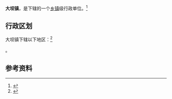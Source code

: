 {{中国乡级行政区|64/03/81/101/000}}

'''大坝镇'''，是{{PRC admin/fullname|64/03/81/101/000|3}}下辖的一个[[乡镇|乡镇]]级行政单位。<ref>{{PRC admin/ref sgc|{{PRC admin/parent|64/03/81/101/000}}}}</ref>

== 行政区划 ==

大坝镇下辖以下地区：<ref>{{PRC admin/ref sgc|64/03/81/101/000}}</ref>

{{PRC admin/children|64/03/81/101/000}}。

== 参考资料 ==

{{reflist}}

{{行政区划小作品}}
{{PRC admin/navcat|64/03/81/101/000}}
